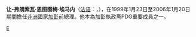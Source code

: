 '''让-弗朗索瓦·恩图图梅·埃马内'''（[[法语|法语]]：'''{{lang|fr|Jean-François Ntoutoume Emane}}'''，{{bd|1939年|10月6日|catIdx=E}}），在1999年1月23日至2006年1月20日期間擔任[[非洲|非洲]]國家[[加彭|加彭]]前總理。他本為加彭執政黨PDG重要成員之一。

{{start box}}
{{succession box|[[保兰·奥巴梅-恩圭马|保兰·奥巴梅-恩圭马]]|[[让·埃耶格·恩东|让·埃耶格·恩东]]|[[加蓬总理|加蓬总理]]|1999年至2006年}}
{{end box}}
{{Authority control}}
{{Africa-poli-bio-stub}}

[[Category:加蓬总理|E]]